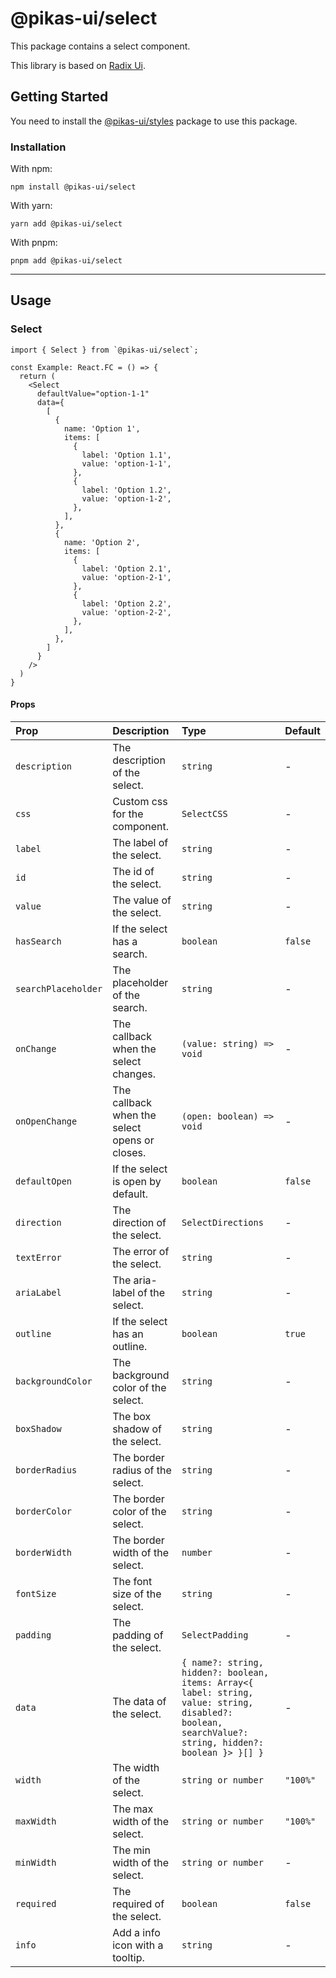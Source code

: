 

<NextSeo title="Select" />

# @pikas-ui/select

This package contains a select component.

This library is based on [Radix Ui](https://www.radix-ui.com/).

## Getting Started

You need to install the <a href={stylesLink}>@pikas-ui/styles</a> package to use this package.

### Installation

With npm:

```
npm install @pikas-ui/select
```

With yarn:

```
yarn add @pikas-ui/select
```

With pnpm:

```
pnpm add @pikas-ui/select
```

---

## Usage

### Select

<SelectExample />

```tsx
import { Select } from `@pikas-ui/select`;

const Example: React.FC = () => {
  return (
    <Select
      defaultValue="option-1-1"
      data={
        [
          {
            name: 'Option 1',
            items: [
              {
                label: 'Option 1.1',
                value: 'option-1-1',
              },
              {
                label: 'Option 1.2',
                value: 'option-1-2',
              },
            ],
          },
          {
            name: 'Option 2',
            items: [
              {
                label: 'Option 2.1',
                value: 'option-2-1',
              },
              {
                label: 'Option 2.2',
                value: 'option-2-2',
              },
            ],
          },
        ]
      }
    />
  )
}
```

#### Props

| Prop                | Description                                   | Type                                                                                                                                                  | Default  |
| :------------------ | :-------------------------------------------- | :---------------------------------------------------------------------------------------------------------------------------------------------------- | :------- |
| `description`       | The description of the select.                | `string`                                                                                                                                              | -        |
| `css`               | Custom css for the component.                 | `SelectCSS`                                                                                                                                           | -        |
| `label`             | The label of the select.                      | `string`                                                                                                                                              | -        |
| `id`                | The id of the select.                         | `string`                                                                                                                                              | -        |
| `value`             | The value of the select.                      | `string`                                                                                                                                              | -        |
| `hasSearch`         | If the select has a search.                   | `boolean`                                                                                                                                             | `false`  |
| `searchPlaceholder` | The placeholder of the search.                | `string`                                                                                                                                              | -        |
| `onChange`          | The callback when the select changes.         | `(value: string) => void`                                                                                                                             | -        |
| `onOpenChange`      | The callback when the select opens or closes. | `(open: boolean) => void`                                                                                                                             | -        |
| `defaultOpen`       | If the select is open by default.             | `boolean`                                                                                                                                             | `false`  |
| `direction`         | The direction of the select.                  | `SelectDirections`                                                                                                                                    | -        |
| `textError`         | The error of the select.                      | `string`                                                                                                                                              | -        |
| `ariaLabel`         | The aria-label of the select.                 | `string`                                                                                                                                              | -        |
| `outline`           | If the select has an outline.                 | `boolean`                                                                                                                                             | `true`   |
| `backgroundColor`   | The background color of the select.           | `string`                                                                                                                                              | -        |
| `boxShadow`         | The box shadow of the select.                 | `string`                                                                                                                                              | -        |
| `borderRadius`      | The border radius of the select.              | `string`                                                                                                                                              | -        |
| `borderColor`       | The border color of the select.               | `string`                                                                                                                                              | -        |
| `borderWidth`       | The border width of the select.               | `number`                                                                                                                                              | -        |
| `fontSize`          | The font size of the select.                  | `string`                                                                                                                                              | -        |
| `padding`           | The padding of the select.                    | `SelectPadding`                                                                                                                                       | -        |
| `data`              | The data of the select.                       | `{ name?: string, hidden?: boolean, items: Array<{ label: string, value: string, disabled?: boolean, searchValue?: string, hidden?: boolean }> }[] }` | -        |
| `width`             | The width of the select.                      | `string or number`                                                                                                                                    | `"100%"` |
| `maxWidth`          | The max width of the select.                  | `string or number`                                                                                                                                    | `"100%"` |
| `minWidth`          | The min width of the select.                  | `string or number`                                                                                                                                    | -        |
| `required`          | The required of the select.                   | `boolean`                                                                                                                                             | `false`  |
| `info`              | Add a info icon with a tooltip.               | `string`                                                                                                                                              | -        |
